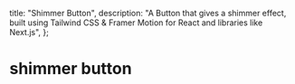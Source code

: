   title: "Shimmer Button",
  description:
    "A Button that gives a shimmer effect, built using Tailwind CSS & Framer Motion for React and libraries like Next.js",
};

# shimmer button

<BackButton href="/components/button" />
